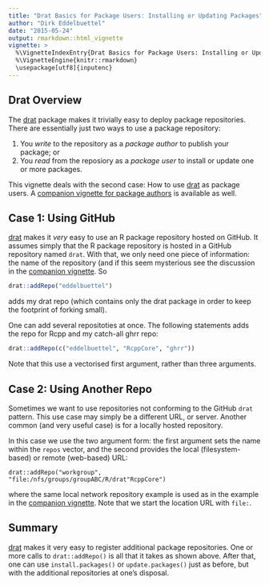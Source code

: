 ```yaml
---
title: "Drat Basics for Package Users: Installing or Updating Packages"
author: "Dirk Eddelbuettel"
date: "2015-05-24"
output: rmarkdown::html_vignette
vignette: >
  %\VignetteIndexEntry{Drat Basics for Package Users: Installing or Updating Packages}
  %\VignetteEngine{knitr::rmarkdown}
  \usepackage[utf8]{inputenc}
---
```


## Drat Overview

The [drat](http://dirk.eddelbuettel.com/code/drat.html) package makes it
trivially easy to deploy package repositories.  There are essentially just
two ways to use a package repository:

1) You _write_ to the repository as a _package author_ to publish your package; or
1) You _read_ from the reposiory as a _package user_ to install or update one or more packages.

This vignette deals with the second case: How to use
[drat](http://dirk.eddelbuettel.com/code/drat.html) as package users.  A
[companion vignette for package authors](DratForPackageAuthors.html) is available as well.


## Case 1: Using GitHub

[drat](http://dirk.eddelbuettel.com/code/drat.html) makes it _very_ easy to
use an R package repository hosted on GitHub.  It assumes simply that the R
package repository is hosted in a GitHub repository named `drat`.  With that,
we only need one piece of information: the name of the repository (and if
this seem mysterious see the discussion in the
[companion vignette](DratForPackageAuthors.html).  So

```r
drat::addRepo("eddelbuettel")
```

adds my drat repo (which contains only the drat package in order to keep the
footprint of forking small).

One can add several repositoties at once. The following statements adds the
repo for Rcpp and my catch-all ghrr repo:

```r
drat::addRepo(c("eddelbuettel", "RcppCore", "ghrr"))
```

Note that this use a vectorised first argument, rather than three arguments.


## Case 2: Using Another Repo

Sometimes we want to use repositories not conforming to the GitHub `drat`
pattern.  This use case may simply be a different URL, or server.  Another
common (and very useful case) is for a locally hosted repository.

In this case we use the two argument form: the first argument sets the name
within the `repos` vector, and the second provides the local (filesystem-based)
or remote (web-based) URL:

```
drat::addRepo("workgroup", "file:/nfs/groups/groupABC/R/drat"RcppCore")
```

where the same local network repository example is used as in the example in
the [companion vignette](DratForPackageAuthors.html).  Note that we start the
location URL with `file:`.


## Summary

[drat](http://dirk.eddelbuettel.com/code/drat.html) makes it very easy to
register additional package repositories. One or more calls to
`drat::addRepo()` is all that it takes as shown above. After that, one can
use `install.packages()` or `update.packages()` just as before, but with the
additional repositories at one's disposal.
